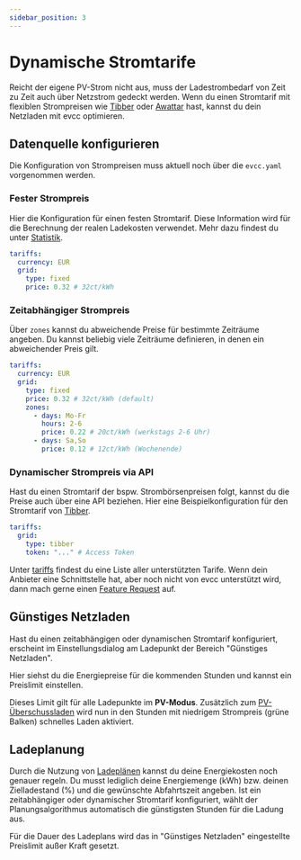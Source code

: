 ```yaml
---
sidebar_position: 3
---
```


# Dynamische Stromtarife

Reicht der eigene PV-Strom nicht aus, muss der Ladestrombedarf von Zeit zu Zeit auch über Netzstrom gedeckt werden.
Wenn du einen Stromtarif mit flexiblen Strompreisen wie [Tibber](https://tibber.com/de/) oder [Awattar](https://www.awattar.de/) hast, kannst du dein Netzladen mit evcc optimieren.

## Datenquelle konfigurieren

Die Konfiguration von Strompreisen muss aktuell noch über die `evcc.yaml` vorgenommen werden.

### Fester Strompreis

Hier die Konfiguration für einen festen Stromtarif.
Diese Information wird für die Berechnung der realen Ladekosten verwendet.
Mehr dazu findest du unter [Statistik](./statistics).

```yaml
tariffs:
  currency: EUR
  grid:
    type: fixed
    price: 0.32 # 32ct/kWh
```

### Zeitabhängiger Strompreis 

Über `zones` kannst du abweichende Preise für bestimmte Zeiträume angeben.
Du kannst beliebig viele Zeiträume definieren, in denen ein abweichender Preis gilt.

```yaml
tariffs:
  currency: EUR
  grid:
    type: fixed
    price: 0.32 # 32ct/kWh (default)
    zones:
      - days: Mo-Fr
        hours: 2-6
        price: 0.22 # 20ct/kWh (werkstags 2-6 Uhr)
      - days: Sa,So
        price: 0.12 # 12ct/kWh (Wochenende)
```

### Dynamischer Strompreis via API

Hast du einen Stromtarif der bspw. Strombörsenpreisen folgt, kannst du die Preise auch über eine API beziehen.
Hier eine Beispielkonfiguration für den Stromtarif von [Tibber](https://tibber.com/de/).

```yaml
tariffs:
  grid:
    type: tibber
    token: "..." # Access Token
```

Unter [tariffs](../reference/configuration/tariffs/) findest du eine Liste aller unterstützten Tarife.
Wenn dein Anbieter eine Schnittstelle hat, aber noch nicht von evcc unterstützt wird, dann mach gerne einen [Feature Request](https://github.com/evcc-io/evcc/issues/new/choose) auf.


## Günstiges Netzladen

Hast du einen zeitabhängigen oder dynamischen Stromtarif konfiguriert, erscheint im Einstellungsdialog am Ladepunkt der Bereich "Günstiges Netzladen".

<Screenshot name="features/screenshots/co2-loadpoint-settings" caption="Einstellungen am Ladepunkt" />

Hier siehst du die Energiepreise für die kommenden Stunden und kannst ein Preislimit einstellen.

<Screenshot name="features/screenshots/dynamicprice-modal" caption="Screenshot vom Smartes Netzladen Dialog mit eingestelltem Preislimit" />

Dieses Limit gilt für alle Ladepunkte im **PV-Modus**.
Zusätzlich zum [PV-Überschussladen](./solar-charging) wird nun in den Stunden mit niedrigem Strompreis (grüne Balken) schnelles Laden aktiviert.

## Ladeplanung

Durch die Nutzung von [Ladeplänen](./charging-plans) kannst du deine Energiekosten noch genauer regeln.
Du musst lediglich deine Energiemenge (kWh) bzw. deinen Zielladestand (%) und die gewünschte Abfahrtszeit angeben.
Ist ein zeitabhängiger oder dynamischer Stromtarif konfiguriert, wählt der Planungsalgorithmus automatisch die günstigsten Stunden für die Ladung aus.

<Screenshot name="features/screenshots/dynamicprice-plan" caption="Screenshot des Ladeplan Dialogs mit preisoptimierter Ladung" />

Für die Dauer des Ladeplans wird das in "Günstiges Netzladen" eingestellte Preislimit außer Kraft gesetzt.
